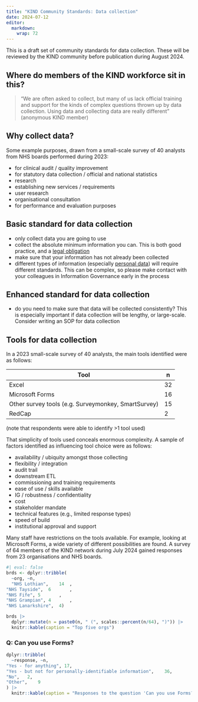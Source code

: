 ---
title: "KIND Community Standards: Data collection"
date: 2024-07-12
editor: 
  markdown: 
    wrap: 72
---

This is a draft set of community standards for data collection. These
will be reviewed by the KIND community before publication during August
2024.

## Where do members of the KIND workforce sit in this?

> "We are often asked to collect, but many of us lack official training
> and support for the kinds of complex questions thrown up by data
> collection. Using data and collecting data are really different"
(anonymous KIND member)

## Why collect data?

Some example purposes, drawn from a small-scale survey of 40 analysts
from NHS boards performed during 2023: 

+ for clinical audit / quality
improvement
+ for statutory data collection / official and national statistics 
+ research 
+ establishing new services / requirements 
+ user research 
+ organisational consultation 
+ for performance and evaluation purposes



## Basic standard for data collection

-   only collect data you are going to use
-   collect the absolute minimum information you can. This is both good
    practice, and a [legal
    obligation](https://ico.org.uk/for-organisations/uk-gdpr-guidance-and-resources/data-protection-principles/a-guide-to-the-data-protection-principles/the-principles/data-minimisation/)
-   make sure that your information has not already been collected
-   different types of information (especially [personal
    data](https://ico.org.uk/for-organisations/uk-gdpr-guidance-and-resources/personal-information-what-is-it/what-is-personal-information-a-guide/))
    will require different standards. This can be complex, so please
    make contact with your colleagues in Information Governance early in
    the process

## Enhanced standard for data collection

-   do you need to make sure that data will be collected consistently?
    This is especially important if data collection will be lengthy, or
    large-scale. Consider writing an SOP for data collection

## Tools for data collection

In a 2023 small-scale survey of 40 analysts, the main tools identified
were as follows:

| Tool                                                | n   |
|-----------------------------------------------------|-----|
| Excel                                               | 32  |
| Microsoft Forms                                     | 16  |
| Other survey tools (e.g. Surveymonkey, SmartSurvey) | 15  |
| RedCap                                              | 2   |
(note that respondents were able to identify >1 tool used)

That simplicity of tools used conceals enormous complexity. A sample of factors identified as influencing tool choice were as follows:

+ availability / ubiquity amongst those collecting
+ flexibility / integration
+ audit trail
+ downstream ETL 
+ commissioning and training requirements
+ ease of use / skills available
+ IG / robustness / confidentiality 
+ cost
+ stakeholder mandate
+ technical features (e.g., limited response types)
+ speed of build
+ institutional approval and support

Many staff have restrictions on the tools available. For example, looking at Microsoft Forms, a wide variety of different possibilities are found. A survey of 64 members of the KIND network during July 2024 gained responses from 23 organisations and NHS boards.

<!-- ### Top five boards and orgs -->

```{r}
#| eval: false
brds <- dplyr::tribble(
  ~org, ~n,
  "NHS Lothian",	14	,	
"NHS Tayside",	6		,
"NHS Fife",	5		,
"NHS Grampian",	4		,
"NHS Lanarkshire",	4)	

brds |>
  dplyr::mutate(n = paste0(n, " (", scales::percent(n/64), ")")) |>
  knitr::kable(caption = "Top five orgs")
```

### Q: Can you use Forms?

```{r}
dplyr::tribble(
  ~response, ~n, 
"Yes - for anything", 17,
"Yes - but not for personally-identifiable information",	36,
"No",	2,
"Other",	9
) |>
  knitr::kable(caption = "Responses to the question 'Can you use Forms?'")




  
```
